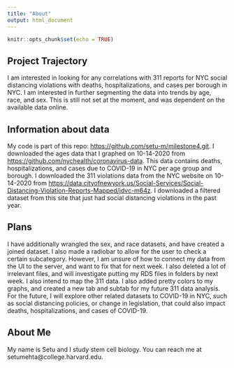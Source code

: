 ```yaml
---
title: "About"
output: html_document
---
```


```r
knitr::opts_chunk$set(echo = TRUE)
```

## Project Trajectory
I am interested in looking for any correlations with 311 reports for NYC social distancing violations with deaths, hospitalizations, and cases per borough in NYC. I am interested in further segmenting the data into trends by age, race, and sex. This is still not set at the moment, and was dependent on the available data online.


## Information about data
My code is part of this repo: <https://github.com/setu-m/milestone4.git>.
I downloaded the ages data that I graphed on 10-14-2020 from <https://github.com/nychealth/coronavirus-data>. This data contains deaths, hospitalizations, and cases due to COVID-19 in NYC per age group and borough. I downloaded the 311 violations data from the NYC website on 10-14-2020 from <https://data.cityofnewyork.us/Social-Services/Social-Distancing-Violation-Reports-Mapped/jdvc-m64z>. I downloaded a filtered dataset from this site that just had social distancing violations in the past year.  

## Plans
I have additionally wrangled the sex, and race datasets, and have created a joined dataset. I also made a radiobar to allow for the user to check a certain subcategory. However, I am unsure of how to connect my data from the UI to the server, and want to fix that for next week. I also deleted a lot of irrelevant files, and will investigate putting my RDS files in folders by next week. I also intend to map the 311 data. I also added pretty colors to my graphs, and created a new tab and subtab for my future 311 data analysis. For the future, I will explore other related datasets to COVID-19 in NYC, such as social distancing policies, or change in legislation, that could also impact deaths, hospitalizations, and cases of COVID-19. 

## About Me
My name is Setu and I study stem cell biology. You can reach me at setumehta@college.harvard.edu.